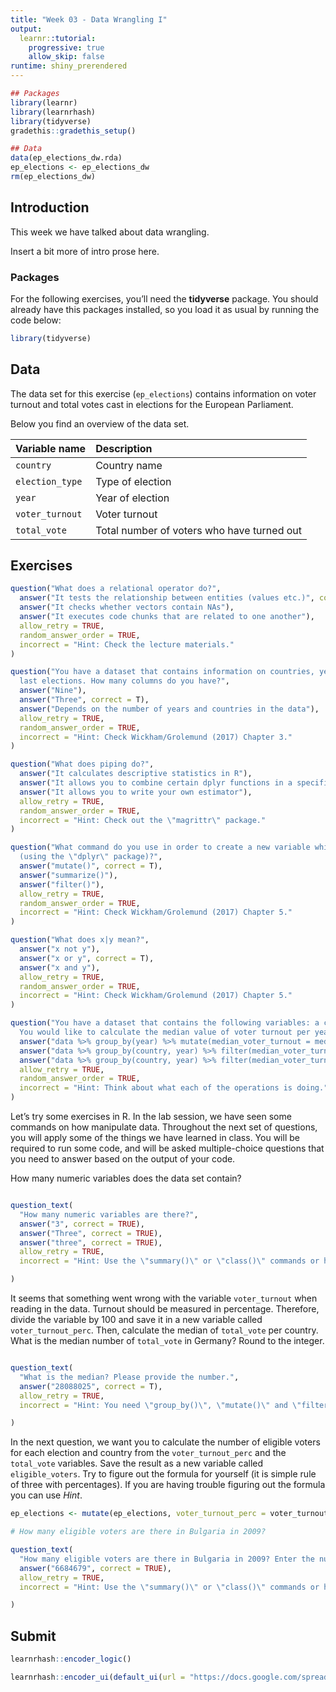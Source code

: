 ```yaml
---
title: "Week 03 - Data Wrangling I"
output: 
  learnr::tutorial:
    progressive: true
    allow_skip: false
runtime: shiny_prerendered
---
```


```r
## Packages
library(learnr)
library(learnrhash)
library(tidyverse)
gradethis::gradethis_setup()

## Data
data(ep_elections_dw.rda)
ep_elections <- ep_elections_dw
rm(ep_elections_dw)
```

## Introduction

This week we have talked about data wrangling. 

Insert a bit more of intro prose here.

### Packages

For the following exercises, you'll need the **tidyverse** package. You should already have this packages installed, so you load it as usual by running the code below:

```r
library(tidyverse)
```

## Data

The data set for this exercise (`ep_elections`) contains information on voter turnout and total votes cast in elections for the European Parliament.

Below you find an overview of the data set.

| Variable name |  Description
|:--------------|:-------------
| `country` | Country name
| `election_type` | Type of election
| `year` | Year of election
| `voter_turnout` | Voter turnout
| `total_vote` | Total number of voters who have turned out

## Exercises

```r
question("What does a relational operator do?",
  answer("It tests the relationship between entities (values etc.)", correct = T),
  answer("It checks whether vectors contain NAs"),
  answer("It executes code chunks that are related to one another"),
  allow_retry = TRUE,
  random_answer_order = TRUE,
  incorrect = "Hint: Check the lecture materials."
)

```

```r
question("You have a dataset that contains information on countries, years and the name of the party with the majority of votes in the 
  last elections. How many columns do you have?",
  answer("Nine"),
  answer("Three", correct = T),
  answer("Depends on the number of years and countries in the data"),
  allow_retry = TRUE,
  random_answer_order = TRUE,
  incorrect = "Hint: Check Wickham/Grolemund (2017) Chapter 3."
)

```

```r
question("What does piping do?",
  answer("It calculates descriptive statistics in R"),
  answer("It allows you to combine certain dplyr functions in a specific order", correct = T),
  answer("It allows you to write your own estimator"),
  allow_retry = TRUE,
  random_answer_order = TRUE,
  incorrect = "Hint: Check out the \"magrittr\" package."
)

```

```r
question("What command do you use in order to create a new variable which is added to all observations in the dataset 
  (using the \"dplyr\" package)?",
  answer("mutate()", correct = T),
  answer("summarize()"),
  answer("filter()"),
  allow_retry = TRUE,
  random_answer_order = TRUE,
  incorrect = "Hint: Check Wickham/Grolemund (2017) Chapter 5."
)
```

```r
question("What does x|y mean?",
  answer("x not y"),
  answer("x or y", correct = T),
  answer("x and y"),
  allow_retry = TRUE,
  random_answer_order = TRUE,
  incorrect = "Hint: Check Wickham/Grolemund (2017) Chapter 5."
)
```

```r
question("You have a dataset that contains the following variables: a country ID variable, a year variable and a voter_turnout variable. 
  You would like to calculate the median value of voter turnout per year. What do you do?",
  answer("data %>% group_by(year) %>% mutate(median_voter_turnout = median(voter_turnout)", correct = T),
  answer("data %>% group_by(country, year) %>% filter(median_voter_turnout = median(voter_turnout)"),
  answer("data %>% group_by(country, year) %>% filter(median_voter_turnout = mean(voter_turnout)"),
  allow_retry = TRUE,
  random_answer_order = TRUE,
  incorrect = "Hint: Think about what each of the operations is doing."
)
```

Let's try some exercises in R. In the lab session, we have seen some commands on how manipulate data. Throughout the next set of questions, you will apply some of the things we have learned in class. You will be required to run some code, and will be asked multiple-choice questions that you need to answer based on the output of your code.

How many numeric variables does the data set contain?

```r

```
 
```r
question_text(
  "How many numeric variables are there?",
  answer("3", correct = TRUE),
  answer("Three", correct = TRUE),
  answer("three", correct = TRUE),
  allow_retry = TRUE,
  incorrect = "Hint: Use the \"summary()\" or \"class()\" commands or have a look at the object in the environment pane."

)
``` 

It seems that something went wrong with the variable `voter_turnout` when reading in the data. 
  Turnout should be measured in percentage. Therefore, divide the variable by 100 and save it in a new variable 
  called `voter_turnout_perc`. Then, calculate the median of `total_vote` per country. What is the median number of 
  `total_vote` in Germany? Round to the integer.

```r

```

```r
question_text(
  "What is the median? Please provide the number.",
  answer("28088025", correct = T),
  allow_retry = TRUE,
  incorrect = "Hint: You need \"group_by()\", \"mutate()\" and \"filter()\" for this question."

)

```


In the next question, we want you to calculate the number of eligible voters for each election and country from the `voter_turnout_perc` and the `total_vote` variables. Save the result as a new variable called `eligible_voters`. Try to figure out the formula for yourself (it is simple rule of three with percentages). If you are having trouble figuring out the formula you can use *Hint*. 
  
```r
ep_elections <- mutate(ep_elections, voter_turnout_perc = voter_turnout / 100)
```
  
  
```r
# How many eligible voters are there in Bulgaria in 2009?

```
  
```r
question_text(
  "How many eligible voters are there in Bulgaria in 2009? Enter the number without separators (such as . or ,) and round to the next lowest integer.",
  answer("6684679", correct = TRUE),
  allow_retry = TRUE,
  incorrect = "Hint: Use the \"summary()\" or \"class()\" commands or have a look at the object in the environment pane."

)

```


## Submit

```r
learnrhash::encoder_logic()
```

```r
learnrhash::encoder_ui(default_ui(url = "https://docs.google.com/spreadsheets/d/1KNdne1kXXIHybooh0Z71SYrVSd1NBfBTm60PhYeTsnQ/edit?usp=sharing"))
```
